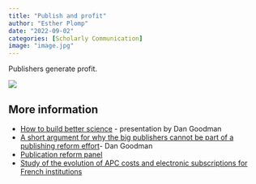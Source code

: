 ```yaml
---
title: "Publish and profit"
author: "Esther Plomp"
date: "2022-09-02"
categories: [Scholarly Communication]
image: "image.jpg"
---
```


Publishers generate profit.

[![](images/image-373771131.png){fig-alt="#Elsevier profit is up! Now a margin of more than 37%:  The similarly profitable RELX surveillance section (\"risk\") is tightly coupled, which makes it impossible to know how much of Elsevier's revenue comes from publishing their 600k articles and how much from their 'data analytics' activities. Assuming all surveillance revenue is counted in the 'risk' section, the average Elsevier article is priced at US$5846 with a profit of US$2211."}](https://mastodon.social/@brembs/109982444462601139)

## More information

-   [How to build better science](https://youtu.be/UYtcvzjmM_8?t=5192) - presentation by Dan Goodman
-   [A short argument for why the big publishers cannot be part of a publishing reform effort](https://neuromatch.social/@neuralreckoning/109977458632197766)- Dan Goodman
-   [Publication reform panel](https://www.youtube.com/watch?v=g27NmG2UUP0)
-   [Study of the evolution of APC costs and electronic subscriptions for French institutions](https://www.ouvrirlascience.fr/retrospective-and-prospective-study-of-the-evolution-of-apc-costs-and-electronic-subscriptions-for-french-institutions-2/)
